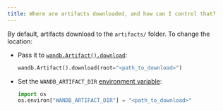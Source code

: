 ```yaml
---
title: Where are artifacts downloaded, and how can I control that?
---
```


By default, artifacts download to the `artifacts/` folder. To change the location:

- Pass it to [`wandb.Artifact().download`](/ref/python/public-api/api.md):

    ```python
    wandb.Artifact().download(root="<path_to_download>")
    ```

- Set the `WANDB_ARTIFACT_DIR` [environment variable](/guides/track/environment-variables/):

    ```python
    import os
    os.environ["WANDB_ARTIFACT_DIR"] = "<path_to_download>"
    ```
